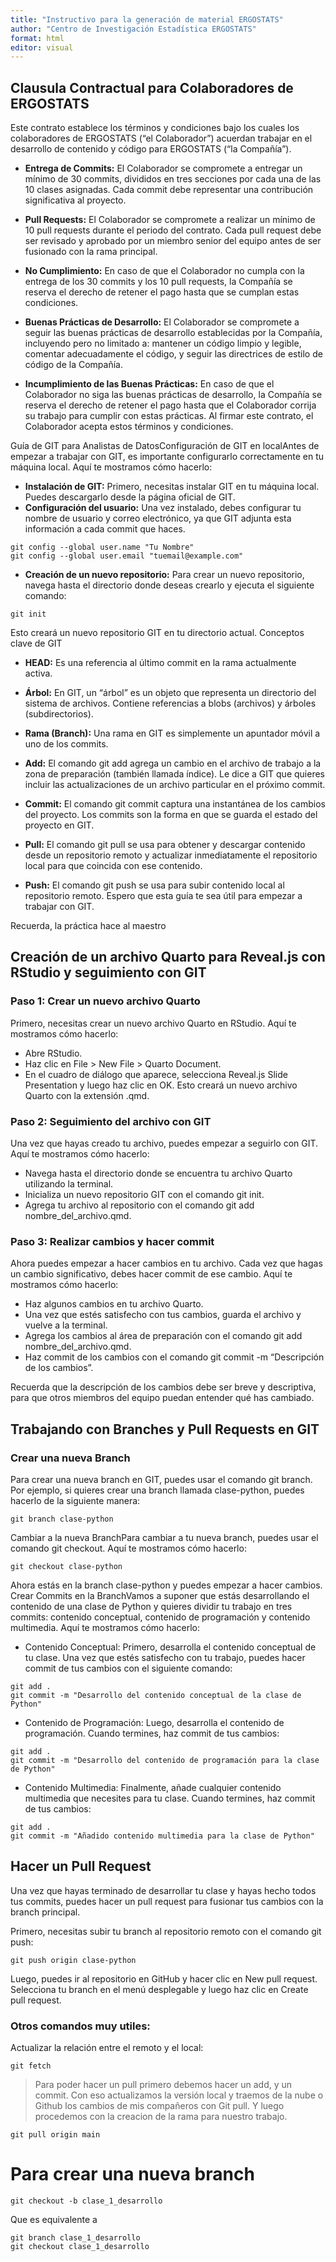 ```yaml
---
title: "Instructivo para la generación de material ERGOSTATS"
author: "Centro de Investigación Estadística ERGOSTATS"
format: html
editor: visual
---
```


## Clausula Contractual para Colaboradores de ERGOSTATS

Este contrato establece los términos y condiciones bajo los cuales los colaboradores de ERGOSTATS ("el Colaborador") acuerdan trabajar en el desarrollo de contenido y código para ERGOSTATS ("la Compañía").

-   **Entrega de Commits:** El Colaborador se compromete a entregar un mínimo de 30 commits, divididos en tres secciones por cada una de las 10 clases asignadas. Cada commit debe representar una contribución significativa al proyecto.

-   **Pull Requests:** El Colaborador se compromete a realizar un mínimo de 10 pull requests durante el periodo del contrato. Cada pull request debe ser revisado y aprobado por un miembro senior del equipo antes de ser fusionado con la rama principal.

-   **No Cumplimiento:** En caso de que el Colaborador no cumpla con la entrega de los 30 commits y los 10 pull requests, la Compañía se reserva el derecho de retener el pago hasta que se cumplan estas condiciones.

-   **Buenas Prácticas de Desarrollo:** El Colaborador se compromete a seguir las buenas prácticas de desarrollo establecidas por la Compañía, incluyendo pero no limitado a: mantener un código limpio y legible, comentar adecuadamente el código, y seguir las directrices de estilo de código de la Compañía.

-   **Incumplimiento de las Buenas Prácticas:** En caso de que el Colaborador no siga las buenas prácticas de desarrollo, la Compañía se reserva el derecho de retener el pago hasta que el Colaborador corrija su trabajo para cumplir con estas prácticas. Al firmar este contrato, el Colaborador acepta estos términos y condiciones.

Guía de GIT para Analistas de DatosConfiguración de GIT en localAntes de empezar a trabajar con GIT, es importante configurarlo correctamente en tu máquina local. Aquí te mostramos cómo hacerlo:

-   **Instalación de GIT:** Primero, necesitas instalar GIT en tu máquina local. Puedes descargarlo desde la página oficial de GIT.
-   **Configuración del usuario:** Una vez instalado, debes configurar tu nombre de usuario y correo electrónico, ya que GIT adjunta esta información a cada commit que haces.

```         
git config --global user.name "Tu Nombre"
git config --global user.email "tuemail@example.com"
```

-   **Creación de un nuevo repositorio:** Para crear un nuevo repositorio, navega hasta el directorio donde deseas crearlo y ejecuta el siguiente comando:

```         
git init
```

Esto creará un nuevo repositorio GIT en tu directorio actual. Conceptos clave de GIT

-   **HEAD:** Es una referencia al último commit en la rama actualmente activa.

-   **Árbol:** En GIT, un "árbol" es un objeto que representa un directorio del sistema de archivos. Contiene referencias a blobs (archivos) y árboles (subdirectorios).

-   **Rama (Branch):** Una rama en GIT es simplemente un apuntador móvil a uno de los commits.

-   **Add:** El comando git add agrega un cambio en el archivo de trabajo a la zona de preparación (también llamada índice). Le dice a GIT que quieres incluir las actualizaciones de un archivo particular en el próximo commit.

-   **Commit:** El comando git commit captura una instantánea de los cambios del proyecto. Los commits son la forma en que se guarda el estado del proyecto en GIT.

-   **Pull:** El comando git pull se usa para obtener y descargar contenido desde un repositorio remoto y actualizar inmediatamente el repositorio local para que coincida con ese contenido.

-   **Push:** El comando git push se usa para subir contenido local al repositorio remoto. Espero que esta guía te sea útil para empezar a trabajar con GIT.

Recuerda, la práctica hace al maestro

## Creación de un archivo Quarto para Reveal.js con RStudio y seguimiento con GIT

### Paso 1: Crear un nuevo archivo Quarto

Primero, necesitas crear un nuevo archivo Quarto en RStudio. Aquí te mostramos cómo hacerlo:

-   Abre RStudio.
-   Haz clic en File \> New File \> Quarto Document.
-   En el cuadro de diálogo que aparece, selecciona Reveal.js Slide Presentation y luego haz clic en OK. Esto creará un nuevo archivo Quarto con la extensión .qmd.

### Paso 2: Seguimiento del archivo con GIT

Una vez que hayas creado tu archivo, puedes empezar a seguirlo con GIT. Aquí te mostramos cómo hacerlo:

-   Navega hasta el directorio donde se encuentra tu archivo Quarto utilizando la terminal.
-   Inicializa un nuevo repositorio GIT con el comando git init.
-   Agrega tu archivo al repositorio con el comando git add nombre_del_archivo.qmd.

### Paso 3: Realizar cambios y hacer commit

Ahora puedes empezar a hacer cambios en tu archivo. Cada vez que hagas un cambio significativo, debes hacer commit de ese cambio. Aquí te mostramos cómo hacerlo:

-   Haz algunos cambios en tu archivo Quarto.
-   Una vez que estés satisfecho con tus cambios, guarda el archivo y vuelve a la terminal.
-   Agrega los cambios al área de preparación con el comando git add nombre_del_archivo.qmd.
-   Haz commit de los cambios con el comando git commit -m "Descripción de los cambios".

Recuerda que la descripción de los cambios debe ser breve y descriptiva, para que otros miembros del equipo puedan entender qué has cambiado.

## Trabajando con Branches y Pull Requests en GIT

### Crear una nueva Branch

Para crear una nueva branch en GIT, puedes usar el comando git branch. Por ejemplo, si quieres crear una branch llamada clase-python, puedes hacerlo de la siguiente manera:

```         
git branch clase-python
```

Cambiar a la nueva BranchPara cambiar a tu nueva branch, puedes usar el comando git checkout. Aquí te mostramos cómo hacerlo:

```         
git checkout clase-python
```

Ahora estás en la branch clase-python y puedes empezar a hacer cambios. Crear Commits en la BranchVamos a suponer que estás desarrollando el contenido de una clase de Python y quieres dividir tu trabajo en tres commits: contenido conceptual, contenido de programación y contenido multimedia. Aquí te mostramos cómo hacerlo:

-   Contenido Conceptual: Primero, desarrolla el contenido conceptual de tu clase. Una vez que estés satisfecho con tu trabajo, puedes hacer commit de tus cambios con el siguiente comando:

```         
git add .
git commit -m "Desarrollo del contenido conceptual de la clase de Python"
```

-   Contenido de Programación: Luego, desarrolla el contenido de programación. Cuando termines, haz commit de tus cambios:

```         
git add .
git commit -m "Desarrollo del contenido de programación para la clase de Python"
```

-   Contenido Multimedia: Finalmente, añade cualquier contenido multimedia que necesites para tu clase. Cuando termines, haz commit de tus cambios:

```         
git add .
git commit -m "Añadido contenido multimedia para la clase de Python"
```

## Hacer un Pull Request

Una vez que hayas terminado de desarrollar tu clase y hayas hecho todos tus commits, puedes hacer un pull request para fusionar tus cambios con la branch principal.

Primero, necesitas subir tu branch al repositorio remoto con el comando git push:

```         
git push origin clase-python
```

Luego, puedes ir al repositorio en GitHub y hacer clic en New pull request. Selecciona tu branch en el menú desplegable y luego haz clic en Create pull request.

### Otros comandos muy utiles:

Actualizar la relación entre el remoto y el local:

```         
git fetch
```

> Para poder hacer un pull primero debemos hacer un add, y un commit. Con eso actualizamos la versión local y traemos de la nube o Github los cambios de mis compañeros con Git pull. Y luego procedemos con la creacion de la rama para nuestro trabajo.

```         
git pull origin main
```

# Para crear una nueva branch

```         
git checkout -b clase_1_desarrollo
```

Que es equivalente a

```         
git branch clase_1_desarrollo
git checkout clase_1_desarrollo
```
